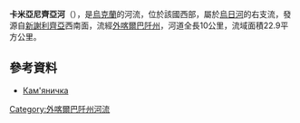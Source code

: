 '''卡米亞尼齊亞河'''（{{lang-uk|Кам'яниця}}），是[[烏克蘭|烏克蘭]]的河流，位於該國西部，屬於[[烏日河_(拉博雷茨河支流)|烏日河]]的右支流，發源自[[新謝利齊亞_(佩列欽區)|新謝利齊亞]]西南面，流經[[外喀爾巴阡州|外喀爾巴阡州]]，河道全長10公里，流域面積22.9平方公里。

==參考資料==
* [https://web.archive.org/web/20131005022808/http://do.gendocs.ru/docs/index-29520.html?page=29 Кам'яничка]

{{DEFAULTSORT:Кам'яниця}}
[[Category:外喀爾巴阡州河流|Category:外喀爾巴阡州河流]]


{{Ukraine-river-stub}}